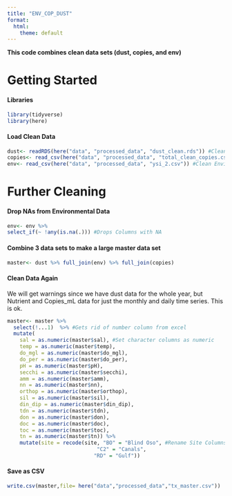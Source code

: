 ```yaml
---
title: "ENV_COP_DUST"
format:
  html:
    theme: default
---
```


**This code combines clean data sets (dust, copies, and env)**

# Getting Started

#### Libraries

```r
library(tidyverse)
library(here)
```

#### Load Clean Data

```r
dust<- readRDS(here("data", "processed_data", "dust_clean.rds")) #Clean dust data
copies<- read_csv(here("data", "processed_data", "total_clean_copies.csv")) #Clean Copies Data
env<- read_csv(here("data", "processed_data", "ysi_2.csv")) #Clean Environmental Data
```

# Further Cleaning

#### Drop NAs from Environmental Data

```r
env<- env %>%
select_if(~ !any(is.na(.))) #Drops Columns with NA
```

#### Combine 3 data sets to make a large master data set

```r
master<- dust %>% full_join(env) %>% full_join(copies)
```

#### Clean Data Again

We will get warnings since we have dust data for the whole year, but Nutrient and Copies_mL data for just the monthly and daily time series. This is ok.

```r
master<- master %>%
  select(!...1)  %>% #Gets rid of number column from excel
  mutate(
    sal = as.numeric(master$sal), #Set character columns as numeric
    temp = as.numeric(master$temp),
    do_mgl = as.numeric(master$do_mgl),
    do_per = as.numeric(master$do_per),
    pH = as.numeric(master$pH),
    secchi = as.numeric(master$secchi),
    amm = as.numeric(master$amm),
    nn = as.numeric(master$nn),
    orthop = as.numeric(master$orthop),
    sil = as.numeric(master$sil),
    din_dip = as.numeric(master$din_dip),
    tdn = as.numeric(master$tdn),
    don = as.numeric(master$don),
    doc = as.numeric(master$doc),
    toc = as.numeric(master$toc),
    tn = as.numeric(master$tn)) %>%
    mutate(site = recode(site, "BO" = "Blind Oso", #Rename Site Columns
                             "C2" = "Canals",
                            "RD" = "Gulf"))
```

#### Save as CSV

```r
write.csv(master,file= here("data","processed_data","tx_master.csv")) 

```
